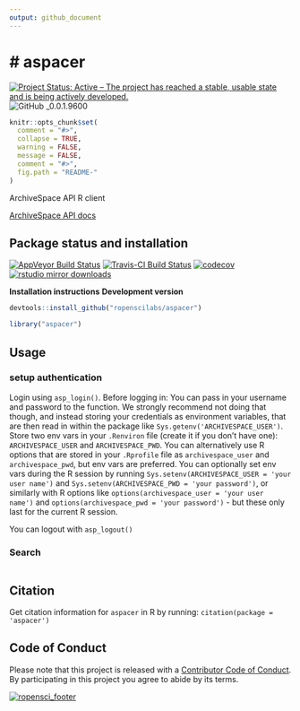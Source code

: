 ```yaml
---
output: github_document
---
```


# aspacer
=======

[![Project Status: Active – The project has reached a stable, usable state and is being actively developed.](http://www.repostatus.org/badges/latest/active.svg)](http://www.repostatus.org/#active)
![GitHub _0.0.1.9600](https://img.shields.io/badge/GitHub-_0.0.1.9600-blue.svg)

```r
knitr::opts_chunk$set(
  comment = "#>",
  collapse = TRUE,
  warning = FALSE,
  message = FALSE,
  comment = "#>",
  fig.path = "README-"
)
```

ArchiveSpace API R client

[ArchiveSpace API docs](https://github.com/archivesspace/archivesspace/blob/4c26d82b1b0e343b7e1aea86a11913dcf6ff5b6f/docs/slate/source/index.md)

## Package status and installation

[![AppVeyor Build Status](https://ci.appveyor.com/api/projects/status/github/ropenscilabs/aspacer?branch=master&svg=true)](https://ci.appveyor.com/project/ropenscilabs/aspacer)
[![Travis-CI Build Status](https://travis-ci.org/ropenscilabs/aspacer.svg?branch=master)](https://travis-ci.org/)
[![codecov](https://codecov.io/gh/ropenscilabs/aspacer/branch/master/graph/badge.svg)](https://codecov.io/gh/ropenscilabs/aspacer)
[![rstudio mirror downloads](http://cranlogs.r-pkg.org/badges/aspacer?color=blue)](https://github.com/metacran/cranlogs.app)

__Installation instructions__
__Development version__

```r
devtools::install_github("ropenscilabs/aspacer")
```

```r
library("aspacer")
```

## Usage
### setup authentication

Login using `asp_login()`. Before logging in: You can pass in your username and password to the function. We strongly recommend not doing that though, and instead storing your credentials as environment variables, that are then read in within the package like `Sys.getenv('ARCHIVESPACE_USER')`. Store two env vars in your `.Renviron` file (create it if you don't have one): `ARCHIVESPACE_USER` and `ARCHIVESPACE_PWD`. You can alternatively use R options that are stored in your `.Rprofile` file as `archivespace_user` and `archivespace_pwd`, but env vars are preferred. You can 
optionally set env vars during the R session by running `Sys.setenv(ARCHIVESPACE_USER = 'your user name')` and 
`Sys.setenv(ARCHIVESPACE_PWD = 'your password')`, or similarly with R options like 
`options(archivespace_user = 'your user name')` and 
`options(archivespace_pwd = 'your password')` - but these only last for the 
current R session.

You can logout with `asp_logout()`

### Search

```r

```

## Citation

Get citation information for `aspacer` in R by running: `citation(package = 'aspacer')`

## Code of Conduct

Please note that this project is released with a [Contributor Code of Conduct](CONDUCT.md). 
By participating in this project you agree to abide by its terms.


[![ropensci_footer](https://ropensci.org/public_images/github_footer.png)](https://ropensci.org)
